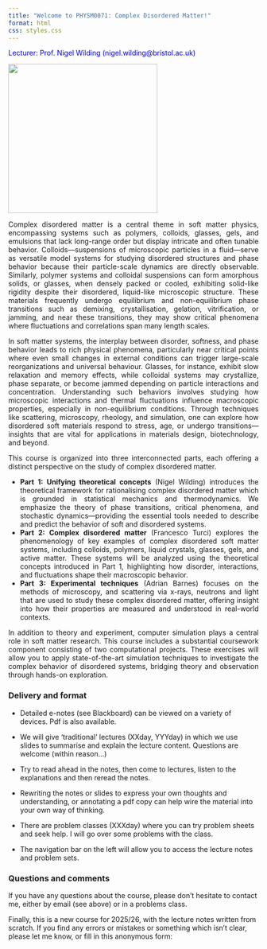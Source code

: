 ```yaml
---
title: "Welcome to PHYSM0071: Complex Disordered Matter!"
format: html
css: styles.css
---
```



[Lecturer: Prof. Nigel Wilding (nigel.wilding@bristol.ac.uk)]{style="color:blue;"}

![](NotesFigs/Ising1.png){fig-align="left" width=300}


::: {style="text-align: justify"}

Complex disordered matter is a central theme in soft matter physics, encompassing systems such as polymers, colloids, glasses, gels, and emulsions that lack long-range order but display intricate and often tunable behavior. Colloids—suspensions of microscopic particles in a fluid—serve as versatile model systems for studying disordered structures and phase behavior because their particle-scale dynamics are directly observable. Similarly, polymer systems and colloidal suspensions can form amorphous solids, or glasses, when densely packed or cooled, exhibiting solid-like rigidity despite their disordered, liquid-like microscopic structure. These materials frequently undergo equilibrium and non-equilibrium phase transitions such as demixing, crystallisation, gelation, vitrification, or jamming, and near these transitions, they may show critical phenomena where fluctuations and correlations span many length scales.

In soft matter systems, the interplay between disorder, softness, and phase behavior leads to rich physical phenomena, particularly near critical points where even small changes in external conditions can trigger large-scale reorganizations and universal behaviour. Glasses, for instance, exhibit slow relaxation and memory effects, while colloidal systems may crystallize, phase separate, or become jammed depending on particle interactions and concentration. Understanding such behaviors involves studying how microscopic interactions and thermal fluctuations influence macroscopic properties, especially in non-equilibrium conditions. Through techniques like scattering, microscopy, rheology, and simulation, one can explore how disordered soft materials respond to stress, age, or undergo transitions—insights that are vital for applications in materials design, biotechnology, and beyond.

This course is organized into three interconnected parts, each offering a distinct perspective on the study of complex disordered matter.

* **Part 1: Unifying theoretical concepts** (Nigel Wilding) introduces the theoretical framework for rationalising complex disordered matter which is grounded in statistical mechanics and thermodynamics. We emphasize the theory of phase transitions, critical phenomena, and stochastic dynamics—providing the essential tools needed to describe and predict the behavior of soft and disordered systems.  
* **Part 2: Complex disordered matter** (Francesco Turci) explores the phenomenology of key examples of complex disordered soft matter systems, including colloids, polymers, liquid crystals, glasses, gels, and active matter. These systems will be analyzed using the theoretical concepts introduced in Part 1, highlighting how disorder, interactions, and fluctuations shape their macroscopic behavior.  
* **Part 3: Experimental techniques** (Adrian Barnes) focuses on the methods of microscopy, and scattering via x-rays, neutrons and light that are used to study these complex disordered matter, offering insight into how their properties are measured and understood in real-world contexts.

In addition to theory and experiment, computer simulation plays a central role in soft matter research. This course includes a substantial coursework component consisting of two computational projects. These exercises will allow you to apply state-of-the-art simulation techniques to investigate the complex behavior of disordered systems, bridging theory and observation through hands-on exploration.


:::



### Delivery and format

* Detailed e-notes (see Blackboard) can be viewed on a variety of devices. Pdf is also available. 

* We will give 'traditional' lectures (XXday, YYYday) in which we use slides to summarise and explain the lecture content. Questions are welcome (within reason...)


* Try to read ahead in the notes, then come to lectures, listen to the explanations and then reread the notes.

* Rewriting the notes or slides to express your own thoughts and understanding, or annotating a pdf copy can help wire the material into your own way of thinking.

* There are problem classes (XXXday) where you can try problem sheets and seek help. I will go over some problems with the class.


* The navigation bar on the left will allow you to access the lecture notes and problem sets.


### Questions and comments
If you have any questions about the course, please don’t hesitate to contact me, either by email (see above) or in a problems class.

Finally, this is a new course for 2025/26, with the lecture notes written from scratch. If you find any errors or mistakes or something which isn’t clear, please let me know, or fill in this anonymous form:

::: {.callout-note appearance="minimal"}
<!-- [Submit an error/mistake/query](https://forms.office.com/e/6uL2Bd5QGq) -->

:::